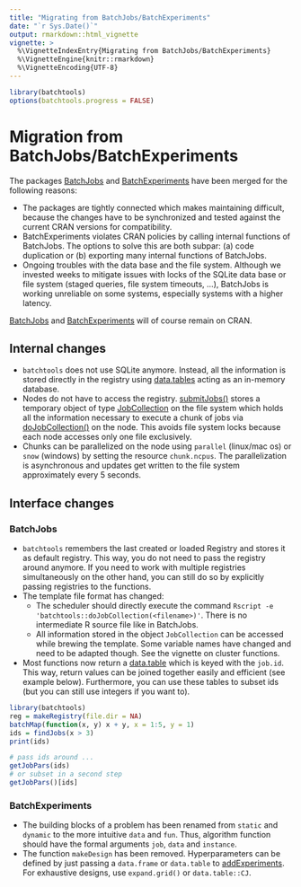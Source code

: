 ```yaml
---
title: "Migrating from BatchJobs/BatchExperiments"
date: "`r Sys.Date()`"
output: rmarkdown::html_vignette
vignette: >
  %\VignetteIndexEntry{Migrating from BatchJobs/BatchExperiments}
  %\VignetteEngine{knitr::rmarkdown}
  %\VignetteEncoding{UTF-8}
---
```

```r
library(batchtools)
options(batchtools.progress = FALSE)
```

# Migration from BatchJobs/BatchExperiments

The packages [BatchJobs](https://github.com/tudo-r/BatchJobs/) and [BatchExperiments](https://github.com/tudo-r/Batchexperiments) have been merged for the following reasons:

* The packages are tightly connected which makes maintaining difficult, because the changes have to be synchronized and tested against the current CRAN versions for compatibility.
* BatchExperiments violates CRAN policies by calling internal functions of BatchJobs.
  The options to solve this are both subpar: (a) code duplication or (b) exporting many internal functions of BatchJobs.
* Ongoing troubles with the data base and the file system.
  Although we invested weeks to mitigate issues with locks of the SQLite data base or file system (staged queries, file system timeouts, ...), BatchJobs is working unreliable on some systems, especially systems with a higher latency.

[BatchJobs](https://github.com/tudo-r/BatchJobs/) and [BatchExperiments](https://github.com/tudo-r/Batchexperiments) will of course remain on CRAN.


## Internal changes

* `batchtools` does not use SQLite anymore.
  Instead, all the information is stored directly in the registry using [data.tables](https://cran.r-project.org/package=data.table) acting as an in-memory database.
* Nodes do not have to access the registry. [submitJobs()](https://mllg.github.io/batchtools/submitJobs.html) stores a temporary object of type [JobCollection](https://mllg.github.io/batchtools/JobCollection.html) on the file system which holds all the information necessary to execute a chunk of jobs via [doJobCollection()](https://mllg.github.io/batchtools/doJobCollection.html) on the node.
  This avoids file system locks because each node accesses only one file exclusively.
* Chunks can be parallelized on the node using `parallel` (linux/mac os) or `snow` (windows) by setting the resource `chunk.ncpus`.
  The parallelization is asynchronous and updates get written to the file system approximately every 5 seconds.


## Interface changes

### BatchJobs
* `batchtools` remembers the last created or loaded Registry and stores it as default registry.
  This way, you do not need to pass the registry around anymore.
  If you need to work with multiple registries simultaneously on the other hand, you can still do so by explicitly passing registries to the functions.
* The template file format has changed:
    - The scheduler should directly execute the command `Rscript -e 'batchtools::doJobCollection(<filename>)'`.
      There is no intermediate R source file like in BatchJobs.
    - All information stored in the object `JobCollection` can be accessed while brewing the template.
      Some variable names have changed and need to be adapted though.
      See the vignette on cluster functions.
* Most functions now return a [data.table](https://cran.r-project.org/package=data.table) which is keyed with the `job.id`.
  This way, return values can be joined together easily and efficient (see example below).
  Furthermore, you can use these tables to subset ids (but you can still use integers if you want to).
```r
library(batchtools)
reg = makeRegistry(file.dir = NA)
batchMap(function(x, y) x + y, x = 1:5, y = 1)
ids = findJobs(x > 3)
print(ids)

# pass ids around ...
getJobPars(ids)
# or subset in a second step
getJobPars()[ids]
```

### BatchExperiments
* The building blocks of a problem has been renamed from `static` and `dynamic` to the more intuitive `data` and `fun`.
  Thus, algorithm function should have the formal arguments `job`, `data` and `instance`.
* The function `makeDesign` has been removed.
  Hyperparameters can be defined by just passing a `data.frame` or `data.table` to [addExperiments](https://mllg.github.io/batchtools/addExperiments.html).
  For exhaustive designs, use `expand.grid()` or `data.table::CJ`.

